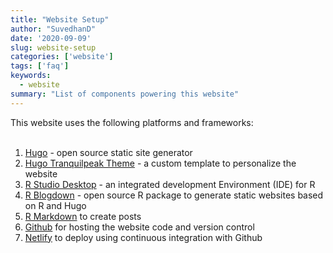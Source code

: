 ```yaml
---
title: "Website Setup"
author: "SuvedhanD"
date: '2020-09-09'
slug: website-setup
categories: ['website']
tags: ['faq']
keywords:
  - website
summary: "List of components powering this website"
---
```


This website uses the following platforms and frameworks:  
\

1. [Hugo ](https://gohugo.io) - open source static site generator
2. [Hugo Tranquilpeak Theme](https://themes.gohugo.io/hugo-tranquilpeak-theme/) - a custom template to personalize the website
3. [R Studio Desktop](https://rstudio.com/products/rstudio/) - an integrated development Environment (IDE) for R
4. [R Blogdown](https://bookdown.org/yihui/blogdown/) - open source R package to generate static websites based on R and Hugo
5. [R Markdown](https://rmarkdown.rstudio.com) to create posts
6. [Github](https://github.com) for hosting the website code and version control
7. [Netlify](https://www.netlify.com) to deploy using continuous integration with Github
